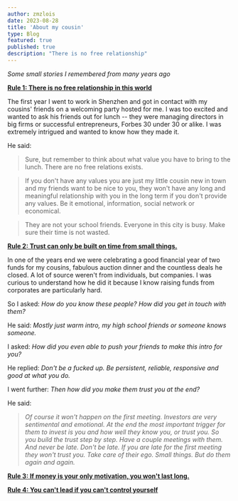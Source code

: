 ```yaml
---
author: zmzlois
date: 2023-08-28
title: 'About my cousin'
type: Blog
featured: true
published: true
description: "There is no free relationship"
---
```


_Some small stories I remembered from many years ago_

<u>**Rule 1: There is no free relationship in this world**</u><br/>

The first year I went to work in Shenzhen and got in contact with my cousins' friends on a welcoming party hosted for me. I was too excited and wanted to ask his friends out for lunch -- they were managing directors in big firms or successful entrepreneurs, Forbes 30 under 30 or alike. I was extremely intrigued and wanted to know how they made it.

He said:
> Sure, but remember to think about what value you have to bring to the lunch. There are no free relations exists.

> If you don't have any values you are just my little cousin new in town and my friends want to be nice to you, they won't have any long and meaningful relationship with you in the long term if you don't provide any values. Be it emotional, information, social network or economical.

> They are not your school friends. Everyone in this city is busy. Make sure their time is not wasted.

<u>**Rule 2: Trust can only be built on time from small things.**</u>

In one of the years end we were celebrating a good financial year of two funds for my cousins, fabulous auction dinner and the countless deals he closed. A lot of source weren't from individuals, but companies. I was curious to understand how he did it because I know raising funds from corporates are particularly hard.

So I asked: _How do you know these people? How did you get in touch with them?_

He said: _Mostly just warm intro, my high school friends or someone knows someone._

I asked: _How did you even able to push your friends to make this intro for you?_

He replied: _Don't be a fucked up. Be persistent, reliable, responsive and good at what you do._

I went further: _Then how did you make them trust you at the end?_

He said:
> _Of course it won't happen on the first meeting. Investors are very sentimental and emotional. At the end the most important trigger for them to invest is you and how well they know you, or trust you. So you build the trust step by step. Have a couple meetings with them. And never be late. Don't be late. If you are late for the first meeting they won't trust you. Take care of their ego. Small things. But do them again and again._

<u>**Rule 3: If money is your only motivation, you won't last long.**</u><br/>

<u>**Rule 4: You can't lead if you can't control yourself**</u>